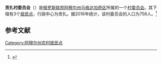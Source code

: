 {{Infobox Settlement
| official_name = 贡扎村委员会
| native_name = Гонжинский сельсовет
| settlement_type = [[村委员会|村委员会]]
| subdivision_type = [[国家|国家]]
| subdivision_type1 = [[俄罗斯行政区划|州]]
| subdivision_type2 = [[区_(苏联)|区]]
| subdivision_name = {{RUS}}
| subdivision_name1 = [[阿穆尔州|阿穆尔州]]
| subdivision_name2 = [[马格达加奇区|马格达加奇区]]
| seat_type = 行政中心
| seat = 贡扎
| population_as_of=2016
| population_footnotes = <ref name=amurstat />
| population_total = 756
| coordinates_display = inline,title
| latd = 53 | latm = 34 | lats = 58 | latNS = N
| longd = 125 | longm = 22 | longs = 34 | longEW = E
| timezone = [[雅库茨克时间|MSK+6]]
| utc_offset = +9
| blank_name = [[俄罗斯市政土地区划代码|OKTMO编码]]
| blank_info = [http://classif.spb.ru/classificators/view/tma.php?st=A&kr=1&kod=10631404 10631404]
}}
'''贡扎村委员会'''（{{lang-ru|Гонжинский сельсовет}}）是[[俄罗斯联邦|俄罗斯联邦]][[阿穆尔州|阿穆尔州]][[马格达加奇区|马格达加奇区]]所属的一个[[村委员会|村委员会]]。其下辖有3个[[居民点|居民点]]，行政中心为贡扎。据2016年统计，该村委员会的人口为756人。<ref name=amurstat>{{cite web | url = http://amurstat.gks.ru/wps/wcm/connect/rosstat_ts/amurstat/resources/d600c10043769f3eb9effbdd898fc419/07_1_4.htm | title = Оценка численности населения по городским округам, муниципальным районам, городским и сельским поселениям Амурской области на 1 января 2016 года | language = ru | accessdate = 2016-04-21 | archiveurl = https://www.webcitation.org/6gvsqa6qi?url=http://amurstat.gks.ru/wps/wcm/connect/rosstat_ts/amurstat/resources/d600c10043769f3eb9effbdd898fc419/07_1_4.htm | archivedate = 2016-04-21 | deadurl = yes }}</ref>

== 参考文献 ==
{{reflist}}

{{Russia-stub}}

[[Category:阿穆尔州农村居民点|Category:阿穆尔州农村居民点]]